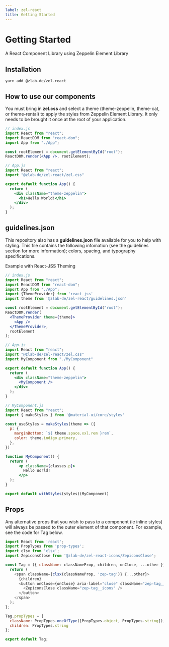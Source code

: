```yaml
---
label: zel-react
title: Getting Started
---
```



# Getting Started

A React Component Library using Zeppelin Element Library

<DownloadContainer>
  <DownloadFile
    title="NPM: @zlab-de/zel-react"
    href="https://www.npmjs.com/package/@zlab-de/zel-react"
    download=""
    variant="npm"
    ariaLabel="npm"
  />

</DownloadContainer>

## Installation

```
yarn add @zlab-de/zel-react
```

## How to use our components

You must bring in **zel.css** and select a theme (theme-zeppelin, theme-cat, or theme-rental) to apply the styles from Zeppelin Element Library. It only needs to be brought it once at the root of your application.

```jsx
// index.js
import React from "react";
import ReactDOM from "react-dom";
import App from "./App";

const rootElement = document.getElementById("root");
ReactDOM.render(<App />, rootElement);

// App.js
import React from "react";
import "@zlab-de/zel-react/zel.css"

export default function App() {
  return (
    <div className="theme-zeppelin">
      <h1>Hello World!</h1>
    </div>
  );
}
```

## guidelines.json

This repository also has a **guidelines.json** file available for you to help with styling. This file contains the following infomation (see the guidelines section for more information); colors, spacing, and typography specifications.

Example with React-JSS Theming

```jsx
// index.js
import React from "react";
import ReactDOM from "react-dom";
import App from "./App";
import {ThemeProvider} from 'react-jss'
import theme from '@zlab-de/zel-react/guidelines.json'

const rootElement = document.getElementById("root");
ReactDOM.render(
  <ThemeProvider theme={theme}>
    <App />
  </ThemeProvider>,
  rootElement
);

// App.js
import React from "react";
import "@zlab-de/zel-react/zel.css"
import MyComponent from "./MyComponent"

export default function App() {
  return (
    <div className="theme-zeppelin">
      <MyComponent />
    </div>
  );
}

// MyComponent.js
import React from "react";
import { makeStyles } from '@material-ui/core/styles'

const useStyles = makeStyles(theme => ({
  p: {
    marginBottom: `${ theme.space.xxl.rem }rem`,
    color: theme.indigo.primary,
  },
})

function MyComponent() {
  return (
      <p className={classes.p}>
        Hello World!
      </p>
  );
}

export default withStyles(styles)(MyComponent)
```

## Props

Any alternative props that you wish to pass to a component (ie inline styles) will always be passed to the outer element of that component. For example, see the code for Tag below.

```js
import React from 'react';
import PropTypes from 'prop-types';
import clsx from 'clsx';
import ZepiconsClose from '@zlab-de/zel-react-icons/ZepiconsClose';

const Tag = ({ className: classNameProp, children, onClose, ...other }) => {
  return (
    <span className={clsx(classNameProp, 'zep-tag')} {...other}>
      {children}
      <button onClose={onClose} aria-label="close" className="zep-tag__button">
        <ZepiconsClose className="zep-tag__icons" />
      </button>
    </span>
  );
};

Tag.propTypes = {
  className: PropTypes.oneOfType([PropTypes.object, PropTypes.string]),
  children: PropTypes.string
};

export default Tag;
```
